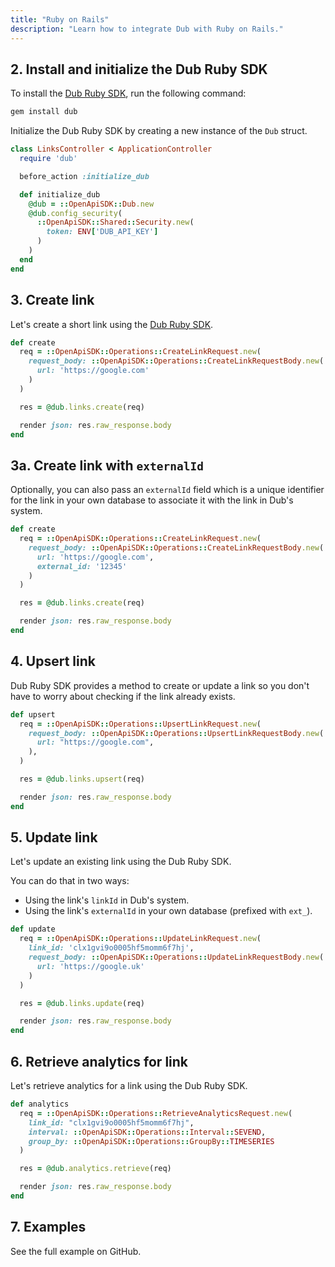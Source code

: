 ```yaml
---
title: "Ruby on Rails"
description: "Learn how to integrate Dub with Ruby on Rails."
---
```



<Prerequisites />

## 2. Install and initialize the Dub Ruby SDK

<Steps titleSize="h3">

<Step title="Install">

To install the [Dub Ruby SDK](https://dub.co/solutions/ruby), run the following command:

```bash bash
gem install dub
```

</Step>

<Step title="Initialize">

Initialize the Dub Ruby SDK by creating a new instance of the `Dub` struct.

```ruby
class LinksController < ApplicationController
  require 'dub'

  before_action :initialize_dub

  def initialize_dub
    @dub = ::OpenApiSDK::Dub.new
    @dub.config_security(
      ::OpenApiSDK::Shared::Security.new(
        token: ENV['DUB_API_KEY']
      )
    )
  end
end
```

</Step>

</Steps>

## 3. Create link

Let's create a short link using the [Dub Ruby SDK](https://dub.co/solutions/ruby).

```ruby links_controller.rb
def create
  req = ::OpenApiSDK::Operations::CreateLinkRequest.new(
    request_body: ::OpenApiSDK::Operations::CreateLinkRequestBody.new(
      url: 'https://google.com'
    )
  )

  res = @dub.links.create(req)

  render json: res.raw_response.body
end
```

<Accordion title="Full list of available attributes for the Link model">
  <LinkArguments />
</Accordion>

## 3a. Create link with `externalId`

Optionally, you can also pass an `externalId` field which is a unique identifier for the link in your own database to associate it with the link in Dub's system.

```ruby links_controller.rb
def create
  req = ::OpenApiSDK::Operations::CreateLinkRequest.new(
    request_body: ::OpenApiSDK::Operations::CreateLinkRequestBody.new(
      url: 'https://google.com',
      external_id: '12345'
    )
  )

  res = @dub.links.create(req)

  render json: res.raw_response.body
end
```

## 4. Upsert link

Dub Ruby SDK provides a method to create or update a link so you don't have to worry about checking if the link already exists.

```ruby links_controller.rb
def upsert
  req = ::OpenApiSDK::Operations::UpsertLinkRequest.new(
    request_body: ::OpenApiSDK::Operations::UpsertLinkRequestBody.new(
      url: "https://google.com",
    ),
  )

  res = @dub.links.upsert(req)

  render json: res.raw_response.body
end
```

## 5. Update link

Let's update an existing link using the Dub Ruby SDK.

You can do that in two ways:

- Using the link's `linkId` in Dub's system.
- Using the link's `externalId` in your own database (prefixed with `ext_`).

```ruby links_controller.rb
def update
  req = ::OpenApiSDK::Operations::UpdateLinkRequest.new(
    link_id: 'clx1gvi9o0005hf5momm6f7hj',
    request_body: ::OpenApiSDK::Operations::UpdateLinkRequestBody.new(
      url: 'https://google.uk'
    )
  )

  res = @dub.links.update(req)

  render json: res.raw_response.body
end
```

## 6. Retrieve analytics for link

Let's retrieve analytics for a link using the Dub Ruby SDK.

```ruby index.rb
def analytics
  req = ::OpenApiSDK::Operations::RetrieveAnalyticsRequest.new(
    link_id: "clx1gvi9o0005hf5momm6f7hj",
    interval: ::OpenApiSDK::Operations::Interval::SEVEND,
    group_by: ::OpenApiSDK::Operations::GroupBy::TIMESERIES
  )

  res = @dub.analytics.retrieve(req)

  render json: res.raw_response.body
end
```

## 7. Examples

<CardGroup cols={2}>
  <Card
    title="Rails Example"
    icon="github"
    href="https://github.com/dubinc/examples/tree/main/ruby/rails/example"
    color="#333333"
  >
    See the full example on GitHub.
  </Card>
</CardGroup>
